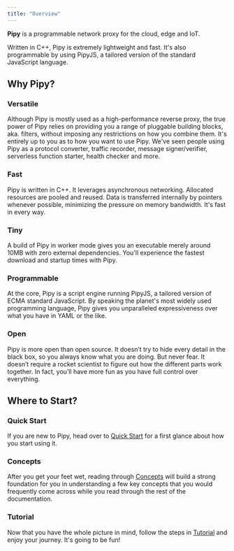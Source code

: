 ```yaml
---
title: "Overview"
---
```


**Pipy** is a programmable network proxy for the cloud, edge and IoT.

Written in C++, Pipy is extremely lightweight and fast. It's also programmable by using PipyJS, a tailored version of the standard JavaScript language.

## Why Pipy?

### Versatile

Although Pipy is mostly used as a high-performance reverse proxy, the true power of Pipy relies on providing you a range of pluggable building blocks, aka. filters, without imposing any restrictions on how you combine them. It's entirely up to you as to how you want to use Pipy. We've seen people using Pipy as a protocol converter, traffic recorder, message signer/verifier, serverless function starter, health checker and more.

### Fast

Pipy is written in C++. It leverages asynchronous networking. Allocated resources are pooled and reused. Data is transferred internally by pointers whenever possible, minimizing the pressure on memory bandwidth. It's fast in every way.

### Tiny

A build of Pipy in worker mode gives you an executable merely around 10MB with zero external dependencies. You'll experience the fastest download and startup times with Pipy.

### Programmable

At the core, Pipy is a script engine running PipyJS, a tailored version of ECMA standard JavaScript. By speaking the planet's most widely used programming language, Pipy gives you unparalleled expressiveness over what you have in YAML or the like.

### Open

Pipy is more open than open source. It doesn’t try to hide every detail in the black box, so you always know what you are doing. But never fear. It doesn’t require a rocket scientist to figure out how the different parts work together. In fact, you’ll have more fun as you have full control over everything.

## Where to Start?

### Quick Start

If you are new to Pipy, head over to [Quick Start](/getting-started/quick-start) for a first glance about how you start using it.

### Concepts

After you get your feet wet, reading through [Concepts](/intro/concepts) will build a strong foundation for you in understanding a few key concepts that you would frequently come across while you read through the rest of the documentation.

### Tutorial

Now that you have the whole picture in mind, follow the steps in [Tutorial](/tutorial/01-hello) and enjoy your journey. It's going to be fun!
